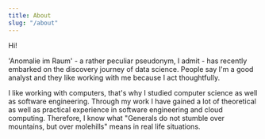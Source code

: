 ```yaml
---
title: About
slug: "/about"
---
```


Hi!

'Anomalie im Raum' - a rather peculiar pseudonym, I admit - has recently embarked on the discovery journey of data science. People say I'm a good analyst and they like working with me because I act thoughtfully.

I like working with computers, that's why I studied computer science as well as software engineering. Through my work I have gained a lot of theoretical as well as practical experience in software engineering and cloud computing. Therefore, I know what "Generals do not stumble over mountains, but over molehills" means in real life situations.


